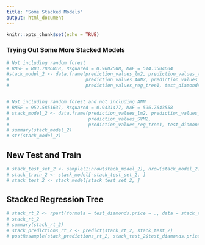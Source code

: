 ```yaml
---
title: "Some Stacked Models"
output: html_document
---
```


```r
knitr::opts_chunk$set(echo = TRUE)
```

### Trying Out Some More Stacked Models
```r
# Not including random forest
# RMSE = 803.7886818, Rsquared = 0.9607508, MAE = 514.3504604
#stack_model_2 <- data.frame(prediction_values_lm2, prediction_values_train_knn,
#                            prediction_values_ANN2, prediction_values_SVM2,
#                            prediction_values_reg_tree1, test_diamonds$price)


# Not including random forest and not including ANN
# RMSE = 952.5851637, Rsquared = 0.9431477, MAE = 596.7643558 
# stack_model_2 <- data.frame(prediction_values_lm2, prediction_values_train_knn,
#                             prediction_values_SVM2,
#                             prediction_values_reg_tree1, test_diamonds$price)
# summary(stack_model_2)
# str(stack_model_2)
```

## New Test and Train
```r
# stack_test_set_2 <- sample(1:nrow(stack_model_2), nrow(stack_model_2) * 0.3) 
# stack_train_2 <- stack_model[-stack_test_set_2, ]
# stack_test_2 <- stack_model[stack_test_set_2, ]
```

## Stacked Regression Tree
```r
# stack_rt_2 <- rpart(formula = test_diamonds.price ~ ., data = stack_train_2)
# stack_rt_2
# summary(stack_rt_2)
# stack_predictions_rt_2 <- predict(stack_rt_2, stack_test_2)
# postResample(stack_predictions_rt_2, stack_test_2$test_diamonds.price)
```